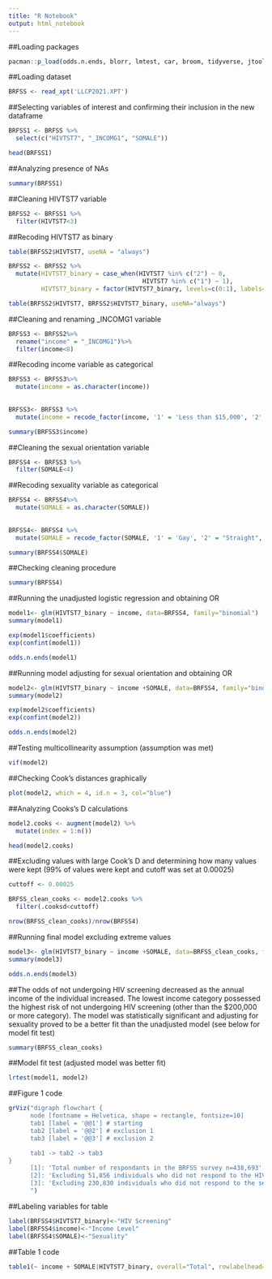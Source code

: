 ```yaml
---
title: "R Notebook"
output: html_notebook
---
```


##Loading packages
```r
pacman::p_load(odds.n.ends, blorr, lmtest, car, broom, tidyverse, jtools, readr, haven, DiagrammeR, table1)
```

##Loading dataset
```r
BRFSS <- read_xpt('LLCP2021.XPT')
```

##Selecting variables of interest and confirming their inclusion in the new dataframe
```r
BRFSS1 <- BRFSS %>%
  select(c("HIVTST7", "_INCOMG1", "SOMALE"))

head(BRFSS1)
```
##Analyzing presence of NAs
```r
summary(BRFSS1)
```
##Cleaning HIVTST7 variable
```r
BRFSS2 <- BRFSS1 %>%
  filter(HIVTST7<3)
```

##Recoding HIVTST7 as binary
```r
table(BRFSS2$HIVTST7, useNA = "always")

BRFSS2 <- BRFSS2 %>%
  mutate(HIVTST7_binary = case_when(HIVTST7 %in% c("2") ~ 0,
                                     HIVTST7 %in% c("1") ~ 1),
         HIVTST7_binary = factor(HIVTST7_binary, levels=c(0:1), labels=c("No", "Yes")))

table(BRFSS2$HIVTST7, BRFSS2$HIVTST7_binary, useNA="always")
```

##Cleaning and renaming _INCOMG1 variable
```r
BRFSS3 <- BRFSS2%>%
  rename("income" = "_INCOMG1")%>%
  filter(income<8)
```

##Recoding income variable as categorical
```r
BRFSS3 <- BRFSS3%>%
  mutate(income = as.character(income))
  
  
BRFSS3<- BRFSS3 %>%
  mutate(income = recode_factor(income, '1' = 'Less than $15,000', '2' = "$15,000 to $25,000", '3' = "$25,000 to $35,000", '4' = "$35,000 to $50,000", '5' = "$50,000 to $100,000", '6' = "$100,000 to 200,000", '7' = "$200,000 or more"))

summary(BRFSS3$income)
```


##Cleaning the sexual orientation variable
```r
BRFSS4 <- BRFSS3 %>%
  filter(SOMALE<4)
```

##Recoding sexuality variable as categorical
```r
BRFSS4 <- BRFSS4%>%
  mutate(SOMALE = as.character(SOMALE))
  
  
BRFSS4<- BRFSS4 %>%
  mutate(SOMALE = recode_factor(SOMALE, '1' = 'Gay', '2' = "Straight", '3' = "Bisexual"))

summary(BRFSS4$SOMALE)
```

##Checking cleaning procedure
```r
summary(BRFSS4)
```

##Running the unadjusted logistic regression and obtaining OR
```r
model1<- glm(HIVTST7_binary ~ income, data=BRFSS4, family="binomial")
summary(model1)

exp(model1$coefficients)
exp(confint(model1))

odds.n.ends(model1)
```

##Running model adjusting for sexual orientation and obtaining OR
```r
model2<- glm(HIVTST7_binary ~ income +SOMALE, data=BRFSS4, family="binomial")
summary(model2)

exp(model2$coefficients)
exp(confint(model2))

odds.n.ends(model2)
```

##Testing multicollinearity assumption (assumption was met)
```r
vif(model2)
```

##Checking Cook's distances graphically
```r
plot(model2, which = 4, id.n = 3, col="blue")
```

##Analyzing Cooks's D calculations
```r
model2.cooks <- augment(model2) %>%  
  mutate(index = 1:n()) 

head(model2.cooks)
```
##Excluding values with large Cook's D and determining how many values were kept (99% of values were kept and cutoff was set at 0.00025)
```r
cuttoff <- 0.00025

BRFSS_clean_cooks <- model2.cooks %>%
  filter(.cooksd<cuttoff)

nrow(BRFSS_clean_cooks)/nrow(BRFSS4)
```
##Running final model excluding extreme values
```r
model3<- glm(HIVTST7_binary ~ income +SOMALE, data=BRFSS_clean_cooks, family="binomial")
summary(model3)

odds.n.ends(model3)
```
##The odds of not undergoing HIV screening decreased as the annual income of the individual increased. The lowest income category possessed the highest risk of not undergoing HIV screening (other than the $200,000 or more category). The model was statistically significant and adjusting for sexuality proved to be a better fit than the unadjusted model (see below for model fit test)

```r
summary(BRFSS_clean_cooks)
```

##Model fit test (adjusted model was better fit)
```r
lrtest(model1, model2)
```

##Figure 1 code
```r
grViz("digraph flowchart {
      node [fontname = Helvetica, shape = rectangle, fontsize=10] 
      tab1 [label = '@@1'] # starting
      tab2 [label = '@@2'] # exclusion 1
      tab3 [label = '@@3'] # exclusion 2

      tab1 -> tab2 -> tab3 
}
      [1]: 'Total number of respondants in the BRFSS survey n=438,693'
      [2]: 'Excluding 51,856 individuals who did not respond to the HIV screening question n=314,443'
      [3]: 'Excluding 230,830 individuals who did not respond to the sexuality question n=83,613'
      ")
```
##Labeling variables for table
```r
label(BRFSS4$HIVTST7_binary)<-"HIV Screening"
label(BRFSS4$income)<-"Income Level"
label(BRFSS4$SOMALE)<-"Sexuality"
```

##Table 1 code
```r
table1(~ income + SOMALE|HIVTST7_binary, overall="Total", rowlabelhead="Variable", BRFSS4)
```


